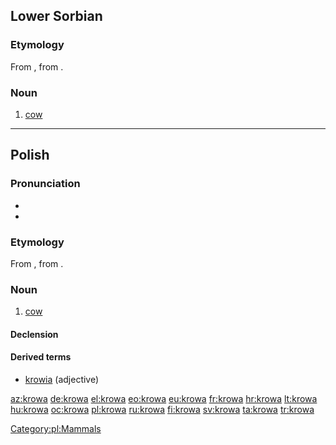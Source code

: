 ==Lower Sorbian==

===Etymology===
From {{proto|Slavic|korva|lang=dsb}}, from {{proto|Indo-European|ḱer-|horn|lang=dsb}}.

===Noun===
{{infl|dsb|noun|g=f}}

# [[cow]]

----

==Polish==

===Pronunciation===
* {{IPA|[ˈkrɔva]|lang=pl}}
* {{audio|Pl-krowa.ogg|Audio}}

===Etymology===
From {{proto|Slavic|korva|lang=pl}}, from {{proto|Indo-European|ḱer-|horn|lang=pl}}.

===Noun===
{{infl|pl|noun|g=f}}

# [[cow]]

====Declension====
{{pl-decl-noun
|krowa|krowy
|krowy|krów
|krowie|krowom
|krowę|krowy
|krową|krowami
|krowie|krowach
|krowo|krowy
}}

====Derived terms====
* [[krowia]] (adjective)

[[Category:pl:Mammals]]

[[az:krowa]]
[[de:krowa]]
[[el:krowa]]
[[eo:krowa]]
[[eu:krowa]]
[[fr:krowa]]
[[hr:krowa]]
[[lt:krowa]]
[[hu:krowa]]
[[oc:krowa]]
[[pl:krowa]]
[[ru:krowa]]
[[fi:krowa]]
[[sv:krowa]]
[[ta:krowa]]
[[tr:krowa]]